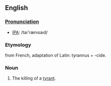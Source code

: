 ==English==
===[[Pronunciation]]===
*[[w:International Phonetic Alphabet|IPA]]: /ta&#305;'ræn&#305;sa&#305;d/
===Etymology===
from French, adaptation of Latin: tyrannus + -cide.
===Noun===
#The killing of a [[tyrant]].